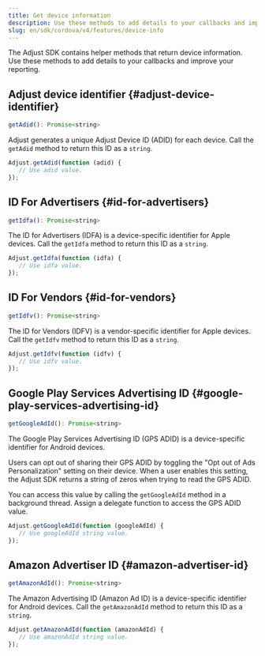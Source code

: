 ```yaml
---
title: Get device information
description: Use these methods to add details to your callbacks and improve your reporting.
slug: en/sdk/cordova/v4/features/device-info
---
```


The Adjust SDK contains helper methods that return device information. Use these methods to add details to your callbacks and improve your reporting.

## Adjust device identifier {#adjust-device-identifier}

<CodeBlock title="Method signature">

```js
getAdid(): Promise<string>
```

</CodeBlock>

Adjust generates a unique Adjust Device ID (ADID) for each device. Call the `getAdid` method to return this ID as a `string`.

```js
Adjust.getAdid(function (adid) {
   // Use adid value.
});
```

## ID For Advertisers {#id-for-advertisers}

<CodeBlock title="Method signature">

```js
getIdfa(): Promise<string>
```

</CodeBlock>

The ID for Advertisers (IDFA) is a device-specific identifier for Apple devices. Call the `getIdfa` method to return this ID as a `string`.

```js
Adjust.getIdfa(function (idfa) {
   // Use idfa value.
});
```

## ID For Vendors {#id-for-vendors}

<CodeBlock title="Method signature">

```js
getIdfv(): Promise<string>
```

</CodeBlock>

The ID for Vendors (IDFV) is a vendor-specific identifier for Apple devices. Call the `getIdfv` method to return this ID as a `string`.

```js
Adjust.getIdfv(function (idfv) {
   // Use idfv value.
});
```

## Google Play Services Advertising ID {#google-play-services-advertising-id}

<CodeBlock title="Method signature">

```js
getGoogleAdId(): Promise<string>
```

</CodeBlock>

The Google Play Services Advertising ID (GPS ADID) is a device-specific identifier for Android devices.

Users can opt out of sharing their GPS ADID by toggling the "Opt out of Ads Personalization" setting on their device. When a user enables this setting, the Adjust SDK returns a string of zeros when trying to read the GPS ADID.

You can access this value by calling the `getGoogleAdId` method in a background thread. Assign a delegate function to access the GPS ADID value.

```js
Adjust.getGoogleAdId(function (googleAdId) {
   // Use googleAdId string value.
});
```

## Amazon Advertiser ID {#amazon-advertiser-id}

<CodeBlock title="Method signature">

```js
getAmazonAdId(): Promise<string>
```

</CodeBlock>

The Amazon Advertising ID (Amazon Ad ID) is a device-specific identifier for Android devices. Call the `getAmazonAdId` method to return this ID as a `string`.

```js
Adjust.getAmazonAdId(function (amazonAdId) {
   // Use amazonAdId string value.
});
```
